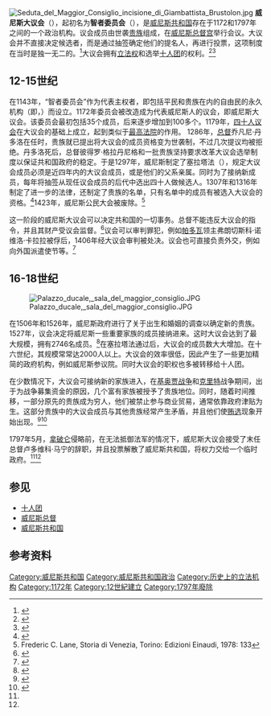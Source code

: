 [[File:Seduta_del_Maggior_Consiglio_incisione_di_Giambattista_Brustolon.jpg|thumb]]
'''威尼斯大议会'''（{{lang-it|Maggior Consiglio}}），起初名为'''智者委员会'''（{{lang-la|Consilium Sapientis}}），是[[威尼斯共和国|威尼斯共和国]]存在于1172和1797年之间的一个政治机构。议会成员由世袭[[贵族|贵族]]组成，在[[威尼斯总督府|威尼斯总督宫]]举行会议。大议会并不直接决定候选者，而是通过抽签确定他们的提名人，再进行投票，这项制度在当时是独一无二的。<ref name="dogeelection">{{cite web | author=Miranda Mowbray and Dieter Gollmann | title=Electing the Doge of Venice: Analysis of a 13th Century Protocol | url=http://www.hpl.hp.com/techreports/2007/HPL-2007-28R1.html | accessdate=July 12, 2007 | archive-date=2021-02-04 | archive-url=https://web.archive.org/web/20210204161907/https://www.hpl.hp.com/techreports/2007/HPL-2007-28R1.html | dead-url=no }}</ref>大议会拥有[[立法权|立法权]]和选举[[十人团|十人团]]的权利。<ref name= Lane>{{cite book |title=Venice, a maritime republic |last=Lane |first=Frederic |authorlink= |coauthors= |year=1973 |publisher=JHU Press |location= |isbn=978-0-8018-1460-0 |page=|pages= 112, 434-438 |url=https://archive.org/details/venicemaritimere0000lane|accessdate=}}</ref><ref>{{Cite book|title = The Principles of Representative Government|url = https://archive.org/details/principlesrepres00mani|last = Manin|first = Bernard|publisher = Cambridge University Press|year = 1997|isbn = 0-521-45891-9|location = Cambridge|pages = [https://archive.org/details/principlesrepres00mani/page/63 63]–64}}</ref>

==12-15世纪==
在1143年，“智者委员会”作为代表主权者，即包括平民和贵族在内的自由民的永久机构（即{{le|威尼斯公民大会|Concio (Venice)}}，{{Lang-it|''Concio''}}）而设立。1172年委员会被改造成为代表威尼斯人的议会，即威尼斯大议会。该委员会最初包括35个成员，后来逐步增加到100多个。1179年，[[四十人议会|四十人议会]]在大议会的基础上成立，起到类似于[[最高法院|最高法院]]的作用。
1286年，[[威尼斯总督|总督]]乔凡尼·丹多洛在任时，贵族就已提出将大议会的成员资格变为世袭制，不过几次提议均被拒绝。丹多洛死后，总督彼得罗·格拉丹尼格和一批贵族坚持要求改革大议会选举制度以保证共和国政府的稳定。于是1297年，威尼斯制定了塞拉塔法（{{le|大議會閉鎖|Serrata del Maggior Consiglio}}），规定大议会成员必须是近四年内的大议会成员，或是他们的父系亲属。同时为了接纳新成员，每年将抽签从现任议会成员的后代中选出四十人做候选人。1307年和1316年制定了进一步的法律，还制定了贵族的名单，只有名单中的成员有被选入大议会的资格。<ref name="Setton">{{Citation |coauthors= |title=The Papacy and the Levant, 1204-1571 |volume= four volumes |url=https://books.google.com/books?id=0Sz2VYI0l1IC&pg=PA329&dq=%22stefano+magno%22+ottoman&hl=en&sa=X&ei=fDEZT7LKC8WE4gTTlfGCDQ&ved=0CDIQ6AEwAQ#v=onepage&q=%22stefano%20magno%22%20ottoman&f=false |year= 1976–1984 |publisher= American Philosophical Society |isbn=978-0-87169-114-9|page= 329}}</ref>1423年，威尼斯公民大会被废除。<ref>Frederic C. Lane, Storia di Venezia, Torino: Edizioni Einaudi, 1978: 133</ref>

这一阶段的威尼斯大议会可以决定共和国的一切事务。总督不能违反大议会的指令，并且其财产受议会监督。<ref>{{cite journal|author1=Avner Greif|title=Political Organizations, Social Structure, and Institutional Success: Reflections From Genoa and Venice During the Commercial Revolution|journal=Journal of Institutional and Theoretical Economics|date=1995|volume=151|issue=4|pages=734-740}}</ref>议会可以审判罪犯，例如[[帕多瓦|帕多瓦]]领主弗朗切斯科·诺维洛·卡拉拉被俘后，1406年经大议会审判被处决。议会也可直接负责外交，例如向外国派遣使节等。<ref name= Brown>{{cite book|author1=Horatio Forbes Brown|title=''Venice: a historical sketch of the republic''|url=https://archive.org/details/venicehistorical00brow|date=1893|publisher=Percival & Co.|location=London |page= [https://archive.org/details/venicehistorical00brow/page/248 248], 269, 423-424}}</ref>

==16-18世纪==
[[File:Palazzo_ducale,_sala_del_maggior_consiglio.JPG|thumb]]

在1506年和1526年，威尼斯政府进行了关于出生和婚姻的调查以确定新的贵族。1527年，议会决定将威尼斯一些重要家族的成员接纳进来。这时大议会达到了最大规模，拥有2746名成员。<ref>{{cite book|author1=Alessandra Fregolent|title=''Giorgione''|date=2001|location=Milano|isbn=88-8310-184-7|pages=11}}</ref>在塞拉塔法通过后，大议会的成员数大大增加。在十六世纪，其规模常常达2000人以上。大议会的效率很低，因此产生了一些更加精简的政府机构，例如威尼斯参议院。同时大议会的职权也多被转移给十人团。

在少数情况下，大议会可接纳新的家族进入，在[[基奥贾战争|基奥贾战争]]和[[克里特|克里特]]战争期间，出于为战争募集资金的原因，几个富有家族被授予了贵族地位。同时，随着时间推移，一部分原先的贵族成为穷人，他们被禁止参与商业贸易，通常依靠政府津贴为生。这部分贵族中的大议会成员与其他贵族经常产生矛盾，并且他们使[[贿选|贿选]]现象开始出现。<ref name="Johnson2011">{{cite book|author=James H. Johnson|title=Venice Incognito: Masks in the Serene Republic|url=http://books.google.com/books?id=MGupdf1di2AC&pg=PA149|accessdate=8 May 2012|date=2 March 2011|publisher=University of California Press|isbn=978-0-520-26771-8|pages=149–}}</ref><ref name="Mulier1980">{{cite book|author=Eco O. G. Haitsma Mulier|title=The myth of Venice and Dutch republican thought in the seventeenth century|url=http://books.google.com/books?id=t9s8AAAAIAAJ|accessdate=8 May 2012|year=1980|publisher=Van Gorcum|isbn=978-90-232-1781-7|page=12|archive-date=2016-12-24|archive-url=https://web.archive.org/web/20161224182226/https://books.google.com/books?id=t9s8AAAAIAAJ|dead-url=no}}</ref>

1797年5月，[[拿破仑|拿破仑]]侵略前，在无法抵御法军的情况下，威尼斯大议会接受了末任总督卢多维科·马宁的辞职，并且投票解散了威尼斯共和国，将权力交给一个临时政府。<ref name= Lane></ref><ref name= Brown></ref>

==参见==
*[[十人团|十人团]]
*[[威尼斯总督|威尼斯总督]]
*[[威尼斯共和国|威尼斯共和国]]
==参考资料==
{{reflist}}

[[Category:威尼斯共和国|Category:威尼斯共和国]]
[[Category:威尼斯共和国政治|Category:威尼斯共和国政治]]
[[Category:历史上的立法机构|Category:历史上的立法机构]]
[[Category:1172年|Category:1172年]]
[[Category:12世紀建立|Category:12世紀建立]]
[[Category:1797年廢除|Category:1797年廢除]]